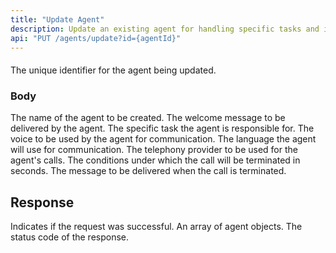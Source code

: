 ```yaml
---
title: "Update Agent"
description: Update an existing agent for handling specific tasks and interactions within the system.
api: "PUT /agents/update?id={agentId}"
---
```

####



<ParamField body="agentId" type="string" required>
  The unique identifier for the agent being updated.
</ParamField>


### Body


<ParamField body="name" type="string" required>
  The name of the agent to be created.
</ParamField>

<ParamField body="welcomeMessage" type="string" required>
  The welcome message to be delivered by the agent.
</ParamField>

<ParamField body="task" type="string" required>
  The specific task the agent is responsible for.
</ParamField>

<ParamField body="voice" type="string" required>
  The voice to be used by the agent for communication.
</ParamField>

<ParamField body="language" type="string" required>
  The language the agent will use for communication.
</ParamField>

<ParamField body="telephonyProvider" type="string" required>
  The telephony provider to be used for the agent's calls.
</ParamField>

<ParamField body="callTermination" type="number" required>
  The conditions under which the call will be terminated in seconds.
</ParamField>

<ParamField body="hangupMessage" type="string" required>
  The message to be delivered when the call is terminated.
</ParamField>

## Response

<ResponseField name="success" type="boolean">
  Indicates if the request was successful.
</ResponseField>
<ResponseField name="data" type="array">
  An array of agent objects.
</ResponseField>
<ResponseField name="status" type="number">
  The status code of the response.
</ResponseField>